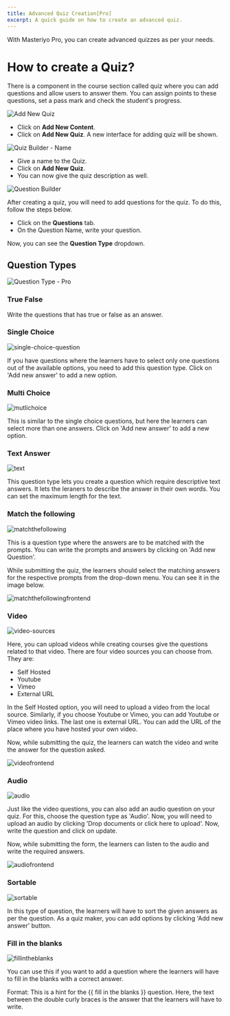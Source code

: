 ```yaml
---
title: Advanced Quiz Creation[Pro]
excerpt: A quick guide on how to create an advanced quiz.
---
```


With Masteriyo Pro, you can create advanced quizzes as per your needs.

# How to create a Quiz?

There is a component in the course section called quiz where you can add questions and allow users to answer them. You can assign points to these questions, set a pass mark and check the student's progress.

![Add New Quiz](https://user-images.githubusercontent.com/75772539/220802196-df0a6c52-b1a2-4ba4-8a33-3228c170ffbf.png)

- Click on **Add New Content**.
- Click on **Add New Quiz**. A new interface for adding quiz will be shown.

![Quiz Builder - Name](https://user-images.githubusercontent.com/75772539/220802418-09960294-52f8-4f67-9e57-4221254dce5c.png)

- Give a name to the Quiz.
- Click on **Add New Quiz**.
- You can now give the quiz description as well.

![Question Builder](https://user-images.githubusercontent.com/75772539/220802765-a5af6930-348b-4049-90c1-b742a88dbf46.png)

After creating a quiz, you will need to add questions for the quiz. To do this, follow the steps below.

- Click on the **Questions** tab.
- On the Question Name, write your question.

Now, you can see the **Question Type** dropdown.

## Question Types

![Question Type - Pro](https://user-images.githubusercontent.com/75772539/221499600-78d1d074-3cf7-4b58-b12c-4a595b8816e2.png)

### True False

Write the questions that has true or false as an answer.

### Single Choice

![single-choice-question](https://github.com/Masteriyo/masteriyo-docs/assets/75772539/f7f1a6b0-be57-4544-b631-2605c23eb236)

If you have questions where the learners have to select only one questions out of the available options, you need to add this question type. Click on 'Add new answer' to add a new option.

### Multi Choice

![mutlichoice](https://github.com/Masteriyo/masteriyo-docs/assets/75772539/b5415683-4b3d-4284-8c7f-377057b98656)

This is similar to the single choice questions, but here the learners can select more than one answers. Click on 'Add new answer' to add a new option.

### Text Answer

![text](https://github.com/Masteriyo/masteriyo-docs/assets/75772539/fdc657e4-035c-4e9a-81e5-2a082ab970d4)

This question type lets you create a question which require descriptive text answers. It lets the leraners to describe the answer in their own words. You can set the maximum length for the text.

### Match the following

![matchthefollowing](https://github.com/Masteriyo/masteriyo-docs/assets/75772539/f5e8fe48-c931-474a-acc8-ef73d3f16e2b)

This is a question type where the answers are to be matched with the prompts. You can write the prompts and answers by clicking on 'Add new Question'.

While submitting the quiz, the learners should select the matching answers for the respective prompts from the drop-down menu. You can see it in the image below.

![matchthefollowingfrontend](https://github.com/Masteriyo/masteriyo-docs/assets/75772539/df3e43f0-c995-4235-82d0-11a4cbf4e87d)

### Video

![video-sources](https://github.com/Masteriyo/masteriyo-docs/assets/75772539/05595b0c-bf55-4d65-afe5-48fc0193b60d)

Here, you can upload videos while creating courses give the questions related to that video. There are four video sources you can choose from. They are:

- Self Hosted
- Youtube
- Vimeo
- External URL

In the Self Hosted option, you will need to upload a video from the local source. Similarly, if you choose Youtube or Vimeo, you can add Youtube or Vimeo video links. The last one is external URL. You can add the URL of the place where you have hosted your own video.

Now, while submitting the quiz, the learners can watch the video and write the answer for the question asked.

![videofrontend](https://github.com/Masteriyo/masteriyo-docs/assets/75772539/d657b4ab-aa24-4e47-aa53-a29ac074da62)

### Audio

![audio](https://github.com/Masteriyo/masteriyo-docs/assets/75772539/7e2e1fb2-4ff2-405f-a379-93fce8668369)

Just like the video questions, you can also add an audio question on your quiz. For this, choose the question type as 'Audio'. Now, you will need to upload an audio by clicking 'Drop documents or click here to upload'. Now, write the question and click on update.

Now, while submitting the form, the learners can listen to the audio and write the required answers.

![audiofrontend](https://github.com/Masteriyo/masteriyo-docs/assets/75772539/9deed694-9515-4f3a-8c18-dc4058909480)

### Sortable

![sortable](https://github.com/Masteriyo/masteriyo-docs/assets/75772539/18fc9a2f-9f3d-43fb-a758-c2c6d4c147ca)

In this type of question, the learners will have to sort the given answers as per the question. As a quiz maker, you can add options by clicking 'Add new answer' button.

### Fill in the blanks

![fillintheblanks](https://github.com/Masteriyo/masteriyo-docs/assets/75772539/ed9df384-dd6d-4e79-9c95-680e288c9c82)

You can use this if you want to add a question where the learners will have to fill in the blanks with a correct answer.

<Callout>
  Format: This is a hint for the {{ fill in the blanks }} question.
  Here, the text between the double curly braces is the answer that the learners will have to write.
</Callout>

